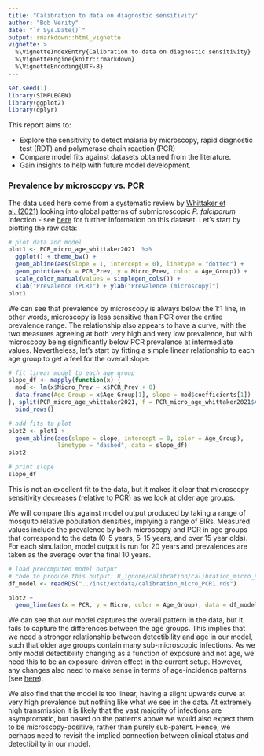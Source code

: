 ---
title: "Calibration to data on diagnostic sensitivity"
author: "Bob Verity"
date: "`r Sys.Date()`"
output: rmarkdown::html_vignette
vignette: >
  %\VignetteIndexEntry{Calibration to data on diagnostic sensitivity}
  %\VignetteEngine{knitr::rmarkdown}
  %\VignetteEncoding{UTF-8}
---

<!---
Set the font size of figure captions
Currently not used because figures inserted with html method
-->
<style>
p.caption {
  font-size: 0.9em;
}
</style>


```{r, echo=FALSE, warning=FALSE, message=FALSE}
set.seed(1)
library(SIMPLEGEN)
library(ggplot2)
library(dplyr)
```

This report aims to:

- Explore the sensitivity to detect malaria by microscopy, rapid diagnostic test (RDT) and polymerase chain reaction (PCR)
- Compare model fits against datasets obtained from the literature.
- Gain insights to help with future model development.


### Prevalence by microscopy vs. PCR

The data used here come from a systematic review by [Whittaker et al. (2021)](https://doi.org/10.1016/S2666-5247(21)00055-0) looking into global patterns of submicroscopic *P. falciparum* infection - see [here](www.TODO) for further information on this dataset. Let's start by plotting the raw data:

```{r, fig.width=6, fig.height=4}
# plot data and model
plot1 <- PCR_micro_age_whittaker2021  %>%
  ggplot() + theme_bw() +
  geom_abline(aes(slope = 1, intercept = 0), linetype = "dotted") +
  geom_point(aes(x = PCR_Prev, y = Micro_Prev, color = Age_Group)) +
  scale_color_manual(values = simplegen_cols()) +
  xlab("Prevalence (PCR)") + ylab("Prevalence (microscopy)")
plot1
```

We can see that prevalence by microscopy is always below the 1:1 line, in other words, microscopy is less sensitive than PCR over the entire prevalence range. The relationship also appears to have a curve, with the two measures agreeing at both very high and very low prevalence, but with microscopy being significantly below PCR prevalence at intermediate values. Nevertheless, let's start by fitting a simple linear relationship to each age group to get a feel for the overall slope:

```{r, fig.width=6, fig.height=4}
# fit linear model to each age group
slope_df <- mapply(function(x) {
  mod <- lm(x$Micro_Prev ~ x$PCR_Prev + 0)
  data.frame(Age_Group = x$Age_Group[1], slope = mod$coefficients[1])
}, split(PCR_micro_age_whittaker2021, f = PCR_micro_age_whittaker2021$Age_Group), SIMPLIFY = FALSE) %>%
  bind_rows()

# add fits to plot
plot2 <- plot1 + 
  geom_abline(aes(slope = slope, intercept = 0, color = Age_Group),
              linetype = "dashed", data = slope_df)
plot2

# print slope
slope_df
```

This is not an excellent fit to the data, but it makes it clear that microscopy sensitivity decreases (relative to PCR) as we look at older age groups.

We will compare this against model output produced by taking a range of mosquito relative population densities, implying a range of EIRs. Measured values include the prevalence by both microscopy and PCR in age groups that correspond to the data (0-5 years, 5-15 years, and over 15 year olds). For each simulation, model output is run for 20 years and prevalences are taken as the average over the final 10 years.

```{r, fig.width=6, fig.height=4}
# load precomputed model output
# code to produce this output: R_ignore/calibration/calibration_micro_PCR1.R
df_model <- readRDS("../inst/extdata/calibration_micro_PCR1.rds")

plot2 +
  geom_line(aes(x = PCR, y = Micro, color = Age_Group), data = df_model)
```

We can see that our model captures the overall pattern in the data, but it fails to capture the differences between the age groups. This implies that we need a stronger relationship between detectibility and age in our model, such that older age groups contain many sub-microscopic infections. As we only model detectibility changing as a function of exposure and not age, we need this to be an exposure-driven effect in the current setup. However, any changes also need to make sense in terms of age-incidence patterns (see [here](www.TODO)).

We also find that the model is too linear, having a slight upwards curve at very high prevalence but nothing like what we see in the data. At extremely high transmission it is likely that the vast majority of infections are asymptomatic, but based on the patterns above we would also expect them to be microscopy-positive, rather than purely sub-patent. Hence, we perhaps need to revisit the implied connection between clinical status and detectibility in our model.

